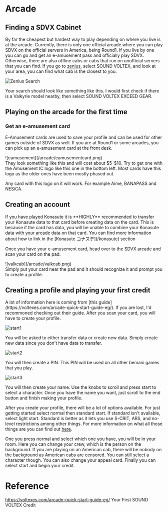 
# Arcade

## Finding a SDVX Cabinet
By far the cheapest but hardest way to play depending on where you live is at
the arcade. Currently, there is only one official arcade where you can play SDVX
on the official servers in America, being Round1. If you live by one you can go
and get an e-amusement pass and officially play SDVX. Otherwise, there are also
offline cabs or cabs that run on unofficial servers that you can find. If you go
to [zenius](https://zenius-i-vanisher.com/v5.2/arcades.php), select SOUND
VOLTEX, and look at your area, you can find what cab is the closest to you.

![Zenius Search](/arcade/zenius.png)

Your search should look like something like this. I would first check if there is a Valkyrie model nearby, then select SOUND VOLTEX EXCEED GEAR.

## Playing on the arcade for the first time
### Get an e-amusement card
E-Amusement cards are used to save your profile and can be used for other games outside of SDVX as well.
If you are at Round1 or some arcades, you can pick up an e-amusement card at the front desk.

<div className="flex items-center justify-center">
![eamusement](/arcade/eamusementcard.png)
</div>
They look something like this and will cost about $5-$10. Try to get one with the Amusement IC logo like this one in the bottom left. Most cards have this logo as the older ones have been mostly phased out.

Any card with this logo on it will work. For example Aime, BANAPASS and NESiCA. 

## Creating an account
<Callout type="warning" emoji="⚠️">
If you have played Konasute it is **HIGHLY** recommended to transfer your
Konasute data to that card before creating data on the card. This is because if
the card has data, you will be unable to combine your Konasute data with your
arcade data on that card. You can find more information about how to link in the
[Konasute コナスデ](/konasute) section 
</Callout>

Once you have your e-amusement card, head over to the SDVX arcade and scan your card on the pad.
<div className="flex items-center justify-center">
![valkcab](/arcade/valkcab.png)
</div>
Simply put your card near the pad and it should recognize it and prompt you to create a profile.

## Creating a profile and playing your first credit
<Callout>
 A lot of information here is coming from [this guide](https://voltexes.com/arcade-quick-start-guide-eg/). If you are lost, I'd recommoned checking out their guide.
</Callout>
After you scan your card, you will have to create your profile.

![start1](/arcade/start1.jpg)

You will be asked to either transfer data or create new data. Simply create new data since you don't have data to transfer.

![start2](/arcade/start2.jpg)

You will then create a PIN. This PIN will be used on all other bemani games that you play.

![start3](/arcade/start3.jpg)

You will then create your name. Use the knobs to scroll and press start to
select a character. Once you have the name you want, just scroll to the end
button and finish making your profile.

After you create your profile, there will be a lot of options available. For
just getting started select normal then standard start. If standard isn't
available, select light start. Standard is better as it lets you use S-CRIT,
ARS, and no-level restrictions among other things. For more information on what
all those things are you can find out [here](/compendium/gamemodes#normal).

One you press normal and select which one you have, you will be in your room.
Here you can change your crew, which is the person on the background. If you are
playing on an American cab, there will be nobody on the background as American
cabs are censored. You can still select a character though. You can also change
your appeal card. Finally you can select start and begin your credit. 

# Reference
https://voltexes.com/arcade-quick-start-guide-eg/ Your First SOUND VOLTEX Credit